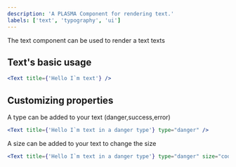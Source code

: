 ```yaml
---
description: 'A PLASMA Component for rendering text.'
labels: ['text', 'typography', 'ui']
---
```



The text component can be used to render a text texts

## Text's basic usage

```jsx
<Text title={'Hello I`m text'} />
```

## Customizing properties

A type can be added to your text (danger,success,error)

```jsx
<Text title={'Hello I`m text in a danger type'} type="danger" />
```

A size can be added to your text to change the size

```jsx
<Text title={'Hello I`m text in a danger type'} type="danger" size="code-02" />
```
